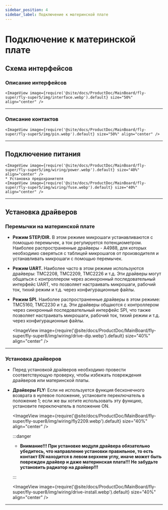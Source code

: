 ```yaml
---
sidebar_position: 4
sidebar_label: Подключение к материнской плате
---
```





# Подключение к материнской плате

## Схема интерфейсов

### Описание интерфейсов

    <ImageView image={require('@site/docs/ProductDoc/MainBoard/fly-super/fly-super5/img/interface.webp').default} size="50%" align="center" />

----

### Описание контактов

    <ImageView image={require('@site/docs/ProductDoc/MainBoard/fly-super/fly-super5/img/pin.webp').default} size="50%" align="center" />

---

## Подключение питания

    <ImageView image={require('@site/docs/ProductDoc/MainBoard/fly-super/fly-super5/img/wiring/power.webp').default} size="40%" align="center" />
    * Установка предохранителя
    <ImageView image={require('@site/docs/ProductDoc/MainBoard/fly-super/fly-super5/img/wiring/fuse.webp').default} size="40%" align="center" />

----

## Установка драйверов

### Перемычки на материнской плате

* **Режим STEP/DIR.** В этом режиме микрошаги устанавливаются с помощью перемычек, а ток регулируется потенциометром. Наиболее распространенные драйверы - A4988, для которых необходимо сверяться с таблицей микрошагов от производителя и устанавливать микрошаги с помощью перемычек.
* **Режим UART.** Наиболее часто в этом режиме используются драйверы: TMC2208, TMC2209, TMC2226 и т.д. Эти драйверы могут общаться с контроллером через асинхронный последовательный интерфейс UART, что позволяет настраивать микрошаги, рабочий ток, тихий режим и т.д. через конфигурационные файлы.
* **Режим SPI.** Наиболее распространенные драйверы в этом режиме: TMC5160, TMC2230 и т.д. Эти драйверы общаются с контроллером через синхронный последовательный интерфейс SPI, что также позволяет настраивать микрошаги, рабочий ток, тихий режим и т.д. через конфигурационные файлы.

    <ImageView image={require('@site/docs/ProductDoc/MainBoard/fly-super/fly-super8/img/wiring/drive-dip.webp').default} size="40%" align="center" />

----

### Установка драйверов

* Перед установкой драйверов необходимо провести соответствующую проверку, чтобы избежать повреждения драйверов или материнской платы.
* **Драйверы FLY:** Если не используется функция бесконечного возврата в нулевое положение, установите переключатель в положение 1; если же вы хотите использовать эту функцию, установите переключатель в положение ON.

    <ImageView image={require('@site/docs/ProductDoc/MainBoard/fly-super/fly-super8/img/wiring/fly2209.webp').default} size="40%" align="center" />

    :::danger

    * **Внимание!!! При установке модуля драйвера обязательно убедитесь, что направление установки правильное, то есть контакт EN находится в левом верхнем углу, иначе может быть поврежден драйвер и даже материнская плата!!! Не забудьте установить радиатор на драйвер!!!**

    :::

    <ImageView image={require('@site/docs/ProductDoc/MainBoard/fly-super/fly-super8/img/wiring/drive-install.webp').default} size="40%" align="center" />


----